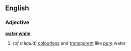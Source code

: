 ==English==
===Adjective===
'''[[water]] [[white]]'''
#(''of a liquid'') [[colourless]] and [[transparent]] like [[pure]] water